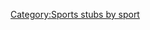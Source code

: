 {{WPSS-cat}}
{{Stub Category|article=[[冬季運動|冬季運動]]，包括[[滑雪|滑雪]]、[[跳台滑雪|跳台滑雪]]、[[競速滑冰|競速滑冰]]、[[花式滑冰|花式滑冰]]、[[雪车|雪车]]、[[雪橇運動|雪橇]]、[[钢架雪车|钢架雪车]]、[[冬季兩項|冬季兩項]]、[[冰壺|冰壺]]、[[冰球|冰球]]和[[單板滑雪|單板滑雪]]|newstub=wintersport-stub|category=冬季運動}}

[[Category:Sports_stubs_by_sport|Category:Sports stubs by sport]]